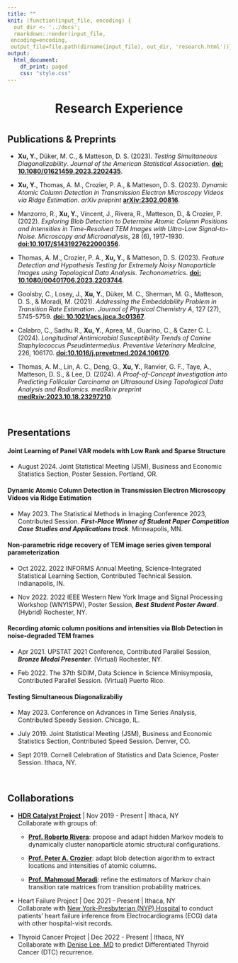 ```yaml
---
title: ""
knit: (function(input_file, encoding) {
  out_dir <- '../docs';
  rmarkdown::render(input_file,
 encoding=encoding,
 output_file=file.path(dirname(input_file), out_dir, 'research.html'))})
output:
  html_document:
    df_print: paged
    css: "style.css"
---
```


<center> <h1>Research Experience</h1> </center>

</div>
<div style="margin-bottom:40px;">
</div>


## Publications & Preprints

* __Xu, Y.__, Düker, M. C., \& Matteson, D. S. (2023). _Testing Simultaneous Diagonalizability_. _Journal of the American Statistical Association_. [__doi: 10.1080/01621459.2023.2202435__](https://doi.org/10.1080/01621459.2023.2202435).

* __Xu, Y.__, Thomas, A. M., Crozier, P. A., \& Matteson, D. S. (2023). _Dynamic Atomic Column Detection in Transmission Electron Microscopy Videos via Ridge Estimation_. _arXiv preprint_ [__arXiv:2302.00816__](https://arxiv.org/abs/2302.00816).

* Manzorro, R., __Xu, Y.__, Vincent, J., Rivera, R., Matteson, D., \& Crozier, P. (2022). _Exploring Blob Detection to Determine Atomic Column Positions and Intensities in Time-Resolved TEM Images with Ultra-Low Signal-to-Noise_. _Microscopy and Microanalysis_, 28 (6), 1917-1930. [__doi:10.1017/S1431927622000356__](https://doi.org/10.1017/S1431927622000356).

* Thomas, A. M., Crozier, P. A., __Xu, Y.__, \& Matteson, D. S. (2023). _Feature Detection and Hypothesis Testing for Extremely Noisy Nanoparticle Images using Topological Data Analysis_. _Techonometrics_. [__doi: 10.1080/00401706.2023.2203744__](https://doi.org/10.1080/00401706.2023.2203744).

* Goolsby, C., Losey, J., __Xu, Y.__, Düker, M. C., Sherman, M. G., Matteson, D. S., \& Moradi, M. (2021). _Addressing the Embeddability Problem in Transition Rate Estimation_. _Journal of Physical Chemistry A_, 127 (27), 5745-5759. [__doi: 10.1021/acs.jpca.3c01367__](https://doi.org/10.1021/acs.jpca.3c01367).

* Calabro, C., Sadhu R., __Xu, Y.__, Aprea, M., Guarino, C., \& Cazer C. L. (2024). _Longitudinal Antimicrobial Susceptibility Trends of Canine Staphylococcus Pseudintermedius_. _Preventive Veterinary Medicine_, 226, 106170. [__doi:10.1016/j.prevetmed.2024.106170__](https://doi.org/10.1016/j.prevetmed.2024.106170).

* Thomas, A. M., Lin, A. C., Deng, G., __Xu, Y.__, Ranvier, G. F., Taye, A., Matteson, D. S., \& Lee, D. (2024). _A Proof-of-Concept Investigation into Predicting Follicular Carcinoma on Ultrasound Using Topological Data Analysis and Radiomics._ _medRxiv preprint_ [__medRxiv:2023.10.18.23297210__](https://doi.org/10.1101/2023.10.18.23297210).



</div>
<div style="margin-bottom:60px;">
</div>

## Presentations

#### Joint Learning of Panel VAR models with Low Rank and Sparse Structure

* August 2024. Joint Statistical Meeting (JSM), Business and Economic Statistics Section, Poster Session. Portland, OR.

#### Dynamic Atomic Column Detection in Transmission Electron Microscopy Videos via Ridge Estimation

* May 2023. The Statistical Methods in Imaging Conference 2023, Contributed Session. *__First-Place Winner of Student Paper Competition Case Studies and Applications track__*. Minneapolis, MN.

#### Non-parametric ridge recovery of TEM image series given temporal parameterization

* Oct 2022. 2022 INFORMS Annual Meeting, Science-Integrated Statistical Learning Section, Contributed Technical Session. Indianapolis, IN.

* Nov 2022. 2022 IEEE Western New York Image and Signal Processing Workshop (WNYISPW), Poster Session, *__Best Student Poster Award__*. (Hybrid) Rochester, NY.

#### Recording atomic column positions and intensities via Blob Detection in noise-degraded TEM frames

* Apr 2021. UPSTAT 2021 Conference, Contributed Parallel Session, *__Bronze Medal Presenter__*. (Virtual) Rochester, NY.

* Feb 2022. The 37th SIDIM, Data Science in Science Minisymposia, Contributed Parallel Session. (Virtual) Puerto Rico.

#### Testing Simultaneous Diagonalizabiliy

* May 2023. Conference on Advances in Time Series Analysis, Contributed Speedy Session. Chicago, IL.

* July 2019. Joint Statistical Meeting (JSM), Business and Economic Statistics Section, Contributed Speed Session. Denver, CO.

* Sept 2019. Cornell Celebration of Statistics and Data Science, Poster Session. Ithaca, NY.

</div>
<div style="margin-bottom:60px;">
</div>


## Collaborations

* [__HDR Catalyst Project__](https://www.nsf.gov/awardsearch/showAward?AWD_ID=1940124&HistoricalAwards=false) | Nov 2019 - Present | Ithaca, NY\
Collaborate with groups of:
    * [__Prof. Roberto Rivera__](https://scholar.google.com/citations?user=0HEAaC4AAAAJ&hl=en): propose and adapt hidden Markov models to dynamically cluster nanoparticle atomic structural configurations.

    * [__Prof. Peter A. Crozier__](https://crozier.engineering.asu.edu/people/peter-a-crozier/): adapt blob detection algorithm to extract locations and intensities of atomic columns.

    * [__Prof. Mahmoud Moradi__](https://bslgroup.hosted.uark.edu/members.shtml): refine the estimators of Markov chain transition rate matrices from transition probability matrices.


* Heart Failure Project | Dec 2021 - Present | Ithaca, NY\
Collaborate with [New York-Presbyterian (NYP) Hospital](https://www.nyp.org/) to conduct patients' heart failure inference from Electrocardiograms (ECG) data with other hospital-visit records.


* Thyroid Cancer Project | Dec 2022 - Present | Ithaca, NY\
Collaborate with [Denise Lee, MD](https://profiles.mountsinai.org/denise-t-lee) to predict Differentiated Thyroid Cancer (DTC) recurrence.
